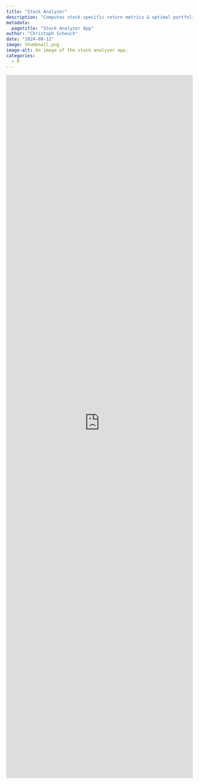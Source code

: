 ```yaml
---
title: "Stock Analyzer"
description: "Computes stock-specific return metrics & optimal portfolio weights for your favorite stocks"
metadata:
  pagetitle: "Stock Analyzer App"
author: "Christoph Scheuch"
date: "2024-09-12" 
image: thumbnail.png
image-alt: An image of the stock analyzer app.
categories: 
  - R
---
```


```{=html}
<iframe id="example1" src="https://christophscheuch.shinyapps.io/app-stock-analyzer/" style="border: none; width: 100%; height: 1900px" frameborder="0"></iframe>
```
